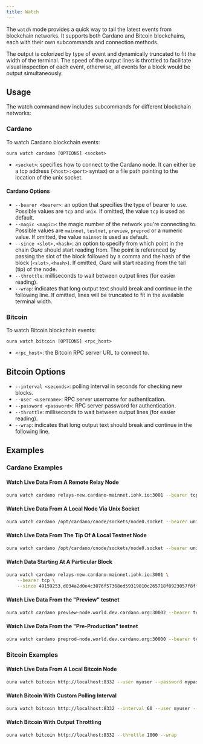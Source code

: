 ```yaml
---
title: Watch
---
```


The `watch` mode provides a quick way to tail the latest events from blockchain networks. It supports both Cardano and Bitcoin blockchains, each with their own subcommands and connection methods.

The output is colorized by type of event and dynamically truncated to fit the width of the terminal. The speed of the output lines is throttled to facilitate visual inspection of each event, otherwise, all events for a block would be output simultaneously.

## Usage

The watch command now includes subcommands for different blockchain networks:

### Cardano

To watch Cardano blockchain events:

```
oura watch cardano [OPTIONS] <socket>
```

- `<socket>`: specifies how to connect to the Cardano node. It can either be a tcp address (`<host>:<port>` syntax) or a file path pointing to the location of the unix socket.

#### Cardano Options

- `--bearer <bearer>`: an option that specifies the type of bearer to use. Possible values are `tcp` and `unix`. If omitted, the value `tcp` is used as default.
- `--magic <magic>`: the magic number of the network you're connecting to. Possible values are `mainnet`, `testnet`, `preview`, `preprod` or a numeric value. If omitted, the value `mainnet` is used as default.
- `--since <slot>,<hash>`: an option to specify from which point in the chain _Oura_ should start reading from. The point is referenced by passing the slot of the block followed by a comma and the hash of the block (`<slot>,<hash>`). If omitted, _Oura_ will start reading from the tail (tip) of the node.
- `--throttle`: milliseconds to wait between output lines (for easier reading).
- `--wrap`: indicates that long output text should break and continue in the following line. If omitted, lines will be truncated to fit in the available terminal width.

### Bitcoin

To watch Bitcoin blockchain events:

```
oura watch bitcoin [OPTIONS] <rpc_host>
```

- `<rpc_host>`: the Bitcoin RPC server URL to connect to.

## Bitcoin Options

- `--interval <seconds>`: polling interval in seconds for checking new blocks.
- `--user <username>`: RPC server username for authentication.
- `--password <password>`: RPC server password for authentication.
- `--throttle`: milliseconds to wait between output lines (for easier reading).
- `--wrap`: indicates that long output text should break and continue in the following line.

## Examples

### Cardano Examples

#### Watch Live Data From A Remote Relay Node

```sh
oura watch cardano relays-new.cardano-mainnet.iohk.io:3001 --bearer tcp
```

#### Watch Live Data From A Local Node Via Unix Socket

```sh
oura watch cardano /opt/cardano/cnode/sockets/node0.socket --bearer unix
```

#### Watch Live Data From The Tip Of A Local Testnet Node

```sh
oura watch cardano /opt/cardano/cnode/sockets/node0.socket --bearer unix --magic testnet
```

#### Watch Data Starting At A Particular Block

```sh
oura watch cardano relays-new.cardano-mainnet.iohk.io:3001 \
    --bearer tcp \
    --since 49159253,d034a2d0e4c3076f57368ed59319010c265718f0923057f8ff914a3b6bfd1314
```

#### Watch Live Data From the "Preview" testnet

```sh
oura watch cardano preview-node.world.dev.cardano.org:30002 --bearer tcp --magic preview
```

#### Watch Live Data From the "Pre-Production" testnet

```sh
oura watch cardano preprod-node.world.dev.cardano.org:30000 --bearer tcp --magic preprod
```

### Bitcoin Examples

#### Watch Live Data From A Local Bitcoin Node

```sh
oura watch bitcoin http://localhost:8332 --user myuser --password mypassword
```

#### Watch Bitcoin With Custom Polling Interval

```sh
oura watch bitcoin http://localhost:8332 --interval 60 --user myuser --password mypassword
```

#### Watch Bitcoin With Output Throttling

```sh
oura watch bitcoin http://localhost:8332 --throttle 1000 --wrap
```
